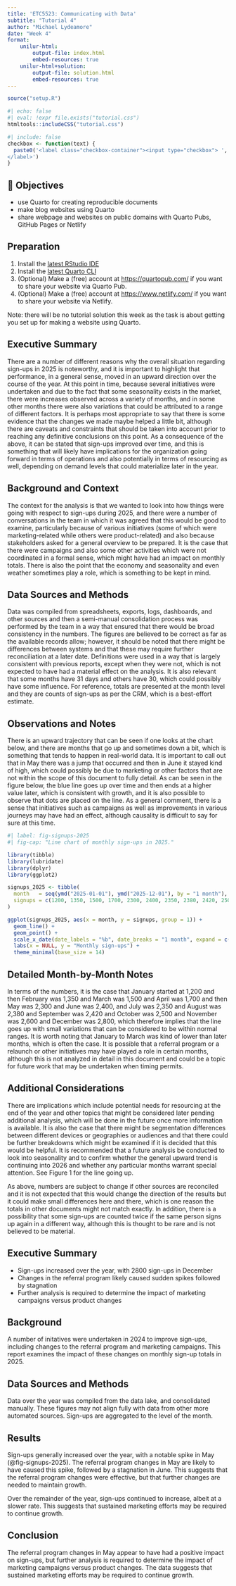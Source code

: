 ```yaml
---
title: 'ETC5523: Communicating with Data'
subtitle: "Tutorial 4"
author: "Michael Lydeamore"
date: "Week 4"
format:
    unilur-html:
        output-file: index.html
        embed-resources: true
    unilur-html+solution:
        output-file: solution.html
        embed-resources: true
---
```



```r
source("setup.R")
```

```r
#| echo: false
#| eval: !expr file.exists("tutorial.css")
htmltools::includeCSS("tutorial.css")
```

```r
#| include: false
checkbox <- function(text) {
  paste0('<label class="checkbox-container"><input type="checkbox"> ', text, '<span class="checkmark"></span>
</label>')
}
```

## 🎯 Objectives

* use Quarto for creating reproducible documents
* make blog websites using Quarto
* share webpage and websites on public domains with Quarto Pubs, GitHub Pages or Netlify

::: {.callout-note collapse="true"}

# Preparation

1. Install the [latest RStudio IDE](https://www.rstudio.com/products/rstudio/download/)
2. Install the [latest Quarto CLI](https://quarto.org/docs/get-started/)
3. (Optional) Make a (free) account at [https://quartopub.com/](https://quartopub.com/) if you want to share your website via Quarto Pub.
4. (Optional) Make a (free) account at [https://www.netlify.com/](https://www.netlify.com/) if you want to share your website via Netlify. 

:::

Note: there will be no tutorial solution this week as the task is about getting you set up for making a website using Quarto. 


<!-- Instructor note: This document is intentionally bad. Give to students to restructure, rewrite the executive summary, fix the caption, and write about the figure in text. -->

## Executive Summary

There are a number of different reasons why the overall situation regarding sign-ups in 2025 is noteworthy, and it is important to highlight that performance, in a general sense, moved in an upward direction over the course of the year. At this point in time, because several initiatives were undertaken and due to the fact that some seasonality exists in the market, there were increases observed across a variety of months, and in some other months there were also variations that could be attributed to a range of different factors. It is perhaps most appropriate to say that there is some evidence that the changes we made maybe helped a little bit, although there are caveats and constraints that should be taken into account prior to reaching any definitive conclusions on this point. As a consequence of the above, it can be stated that sign-ups improved over time, and this is something that will likely have implications for the organization going forward in terms of operations and also potentially in terms of resourcing as well, depending on demand levels that could materialize later in the year.

## Background and Context

The context for the analysis is that we wanted to look into how things were going with respect to sign-ups during 2025, and there were a number of conversations in the team in which it was agreed that this would be good to examine, particularly because of various initiatives (some of which were marketing-related while others were product-related) and also because stakeholders asked for a general overview to be prepared. It is the case that there were campaigns and also some other activities which were not coordinated in a formal sense, which might have had an impact on monthly totals. There is also the point that the economy and seasonality and even weather sometimes play a role, which is something to be kept in mind.

## Data Sources and Methods

Data was compiled from spreadsheets, exports, logs, dashboards, and other sources and then a semi-manual consolidation process was performed by the team in a way that ensured that there would be broad consistency in the numbers. The figures are believed to be correct as far as the available records allow; however, it should be noted that there might be differences between systems and that these may require further reconciliation at a later date. Definitions were used in a way that is largely consistent with previous reports, except when they were not, which is not expected to have had a material effect on the analysis. It is also relevant that some months have 31 days and others have 30, which could possibly have some influence. For reference, totals are presented at the month level and they are counts of sign-ups as per the CRM, which is a best-effort estimate.

## Observations and Notes

There is an upward trajectory that can be seen if one looks at the chart below, and there are months that go up and sometimes down a bit, which is something that tends to happen in real-world data. It is important to call out that in May there was a jump that occurred and then in June it stayed kind of high, which could possibly be due to marketing or other factors that are not within the scope of this document to fully detail. As can be seen in the figure below, the blue line goes up over time and then ends at a higher value later, which is consistent with growth, and it is also possible to observe that dots are placed on the line. As a general comment, there is a sense that initiatives such as campaigns as well as improvements in various journeys may have had an effect, although causality is difficult to say for sure at this time.

```r
#| label: fig-signups-2025
#| fig-cap: "Line chart of monthly sign-ups in 2025."

library(tibble)
library(lubridate)
library(dplyr)
library(ggplot2)

signups_2025 <- tibble(
  month   = seq(ymd("2025-01-01"), ymd("2025-12-01"), by = "1 month"),
  signups = c(1200, 1350, 1500, 1700, 2300, 2400, 2350, 2380, 2420, 2500, 2600, 2800)
)

ggplot(signups_2025, aes(x = month, y = signups, group = 1)) +
  geom_line() +
  geom_point() +
  scale_x_date(date_labels = "%b", date_breaks = "1 month", expand = c(0.01, 0.01)) +
  labs(x = NULL, y = "Monthly sign-ups") +
  theme_minimal(base_size = 14)
```

## Detailed Month-by-Month Notes

In terms of the numbers, it is the case that January started at 1,200 and then February was 1,350 and March was 1,500 and April was 1,700 and then May was 2,300 and June was 2,400, and July was 2,350 and August was 2,380 and September was 2,420 and October was 2,500 and November was 2,600 and December was 2,800, which therefore implies that the line goes up with small variations that can be considered to be within normal ranges. It is worth noting that January to March was kind of lower than later months, which is often the case. It is possible that a referral program or a relaunch or other initiatives may have played a role in certain months, although this is not analyzed in detail in this document and could be a topic for future work that may be undertaken when timing permits.

## Additional Considerations

There are implications which include potential needs for resourcing at the end of the year and other topics that might be considered later pending additional analysis, which will be done in the future once more information is available. It is also the case that there might be segmentation differences between different devices or geographies or audiences and that there could be further breakdowns which might be examined if it is decided that this would be helpful. It is recommended that a future analysis be conducted to look into seasonality and to confirm whether the general upward trend is continuing into 2026 and whether any particular months warrant special attention. See Figure 1 for the line going up.

As above, numbers are subject to change if other sources are reconciled and it is not expected that this would change the direction of the results but it could make small differences here and there, which is one reason the totals in other documents might not match exactly. In addition, there is a possibility that some sign-ups are counted twice if the same person signs up again in a different way, although this is thought to be rare and is not believed to be material.

::: {.unilur-solution}
## Executive Summary

* Sign-ups increased over the year, with 2800 sign-ups in December
* Changes in the referral program likely caused sudden spikes followed by stagnation
* Further analysis is required to determine the impact of marketing campaigns versus product changes

## Background

A number of initatives were undertaken in 2024 to improve sign-ups, including changes to the referral program and marketing campaigns. This report examines the impact of these changes on monthly sign-up totals in 2025.

## Data Sources and Methods

Data over the year was compiled from the data lake, and consolidated manually. These figures may not align fully with data from other more automated sources. Sign-ups are aggregated to the level of the month.

## Results

Sign-ups generally increased over the year, with a notable spike in May (@fig-signups-2025). The referral program changes in May are likely to have caused this spike, followed by a stagnation in June. This suggests that the referral program changes were effective, but that further changes are needed to maintain growth.

Over the remainder of the year, sign-ups continued to increase, albeit at a slower rate. This suggests that sustained marketing efforts may be required to continue growth.

## Conclusion

The referral program changes in May appear to have had a positive impact on sign-ups, but further analysis is required to determine the impact of marketing campaigns versus product changes. The data suggests that sustained marketing efforts may be required to continue growth.

:::
